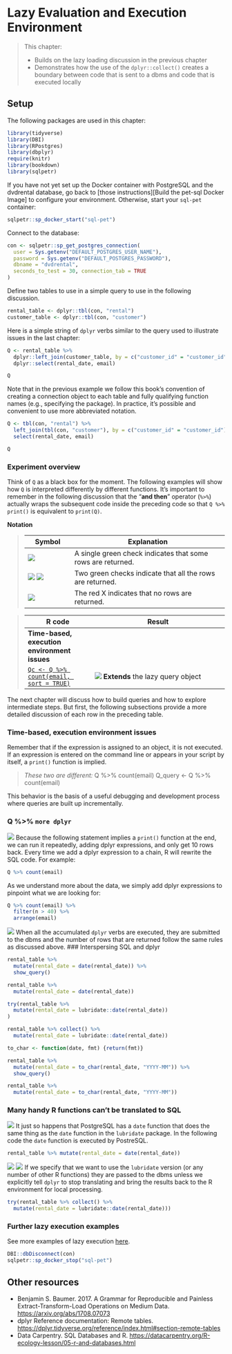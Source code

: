 # Lazy Evaluation and Execution Environment {#chapter_lazy-evaluation-and-timing}

> This chapter:
> 
> * Builds on the lazy loading discussion in the previous chapter
> * Demonstrates how the use of the `dplyr::collect()` creates a boundary between code that is sent to a dbms and code that is executed locally

## Setup

The following packages are used in this chapter:
```r
library(tidyverse)
library(DBI)
library(RPostgres)
library(dbplyr)
require(knitr)
library(bookdown)
library(sqlpetr)
```
If you have not yet set up the Docker container with PostgreSQL and the dvdrental database, go back to [those instructions][Build the pet-sql Docker Image] to configure your environment. Otherwise, start your `sql-pet` container:
```r
sqlpetr::sp_docker_start("sql-pet")
```
Connect to the database:
```r
con <- sqlpetr::sp_get_postgres_connection(
  user = Sys.getenv("DEFAULT_POSTGRES_USER_NAME"),
  password = Sys.getenv("DEFAULT_POSTGRES_PASSWORD"),
  dbname = "dvdrental",
  seconds_to_test = 30, connection_tab = TRUE
)
```
Define two tables to use in a simple query to use in the following discussion.
```r
rental_table <- dplyr::tbl(con, "rental")
customer_table <- dplyr::tbl(con, "customer")
```

Here is a simple string of `dplyr` verbs similar to the query used to illustrate issues in the last chapter:

```r
Q <- rental_table %>%
  dplyr::left_join(customer_table, by = c("customer_id" = "customer_id")) %>%
  dplyr::select(rental_date, email)

Q
```
Note that in the previous example we follow this book's convention of creating a connection object to each table and fully qualifying function names (e.g., specifying the package).  In practice, it's possible and convenient to use more abbreviated notation.
```r
Q <- tbl(con, "rental") %>%
  left_join(tbl(con, "customer"), by = c("customer_id" = "customer_id")) %>%
  select(rental_date, email)

Q
```

### Experiment overview
Think of `Q` as a black box for the moment.  The following examples will show how `Q` is interpreted differently by different functions. It's important to remember in the following discussion that the "**and then**" operator (`%>%`) actually wraps the subsequent code inside the preceding code so that `Q %>% print()` is equivalent to `print(Q)`.

**Notation**

> |Symbol|Explanation
> |----|-------------
> | ![](screenshots/green-check.png)| A single green check indicates that some rows are returned. <br>
> | ![](screenshots/green-check.png) ![](screenshots/green-check.png)| Two green checks indicate that all the rows are returned.
> | ![](screenshots/red-x.png) |The red X indicates that no rows are returned.
>


> R code | Result 
> -------| --------------
> **Time-based, execution environment issues** | 
> [`Qc <- Q %>% count(email, sort = TRUE)`](#lazy_q_build) | ![](screenshots/red-x.png) **Extends** the lazy query object
> 
> 

The next chapter will discuss how to build queries and how to explore intermediate steps. But first, the following subsections provide a more detailed discussion of each row in the preceding table.

### Time-based, execution environment issues

Remember that if the expression is assigned to an object, it is not executed.  If an expression is entered on the command line or appears in your script by itself, a `print()` function is implied. 

> *These two are different:*
> Q %>% count(email) 
> Q_query <- Q %>% count(email) 
>

This behavior is the basis of a useful debugging and development process where queries are built up incrementally.

### Q %>% `more dplyr` {#lazy_q_build}

![](screenshots/green-check.png) Because the following statement implies a `print()` function at the end, we can run it repeatedly, adding dplyr expressions, and only get 10 rows back.  Every time we add a dplyr expression to a chain, R will rewrite the SQL code.  For example:
```r
Q %>% count(email) 
```
As we understand more about the data, we simply add dplyr expressions to pinpoint what we are looking for:
```r
Q %>% count(email) %>% 
  filter(n > 40) %>% 
  arrange(email)
```

![](screenshots/green-check.png) When all the accumulated `dplyr` verbs are executed, they are submitted to the dbms and the number of rows that are returned follow the same rules as discussed above.
### Interspersing SQL and dplyr

```r
rental_table %>% 
  mutate(rental_date = date(rental_date)) %>% 
  show_query()

rental_table %>% 
  mutate(rental_date = date(rental_date))

try(rental_table %>% 
  mutate(rental_date = lubridate::date(rental_date))
)

rental_table %>% collect() %>% 
  mutate(rental_date = lubridate::date(rental_date)) 

```


```r
to_char <- function(date, fmt) {return(fmt)}

rental_table %>% 
  mutate(rental_date = to_char(rental_date, "YYYY-MM")) %>% 
  show_query()

rental_table %>% 
  mutate(rental_date = to_char(rental_date, "YYYY-MM")) 
```


### Many handy R functions can't be translated to SQL

![](screenshots/green-check.png) It just so happens that PostgreSQL has a `date` function that does the same thing as the `date` function in the `lubridate` package.  In the following code the `date` function is executed by PostreSQL.
```r
rental_table %>% mutate(rental_date = date(rental_date))
```
![](screenshots/green-check.png) ![](screenshots/green-check.png) If we specify that we want to use the `lubridate` version (or any number of other R functions) they are passed to the dbms unless we explicitly tell `dplyr` to stop translating and bring the results back to the R environment for local processing.
```r
try(rental_table %>% collect() %>% 
  mutate(rental_date = lubridate::date(rental_date)))
```

### Further lazy execution examples

See more examples of lazy execution [here](https://datacarpentry.org/R-ecology-lesson/05-r-and-databases.html).

```r
DBI::dbDisconnect(con)
sqlpetr::sp_docker_stop("sql-pet")
```


## Other resources

* Benjamin S. Baumer. 2017. A Grammar for Reproducible and Painless Extract-Transform-Load Operations on Medium Data. [https://arxiv.org/abs/1708.07073](https://arxiv.org/abs/1708.07073) 
* dplyr Reference documentation: Remote tables. [https://dplyr.tidyverse.org/reference/index.html#section-remote-tables](https://dplyr.tidyverse.org/reference/index.html#section-remote-tables)
* Data Carpentry. SQL Databases and R. [https://datacarpentry.org/R-ecology-lesson/05-r-and-databases.html](https://datacarpentry.org/R-ecology-lesson/05-r-and-databases.html)
